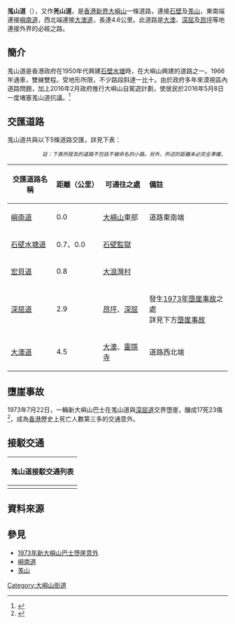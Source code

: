 {{Infobox Hong Kong Road
| 英文街道名稱 = Keung Shan Road
| 中文街道名稱 = 羗山道
| 總長度       = 4.6
| 行車線數目   = 雙線雙程
| 所在地區     = [[新界|新界]][[離島區|離島區]][[大嶼山|大嶼山]]西南方近[[羗山|羗山]]
| 起點         = 接駁[[大澳道|大澳道]]（西北端）<br>近[[坑背村|坑背村]]、[[大嶼山觀音寺|大嶼山觀音寺]]
| 終點         = 接駁[[嶼南道|嶼南道]]、[[石壁水塘路|石壁水塘路]]（東南端）<br>近[[石壁水塘|石壁水塘]]、[[石壁監獄|石壁監獄]]
| 通車日期     = 1966年
| 收費         = 無
}}

'''羗山道'''（{{lang-en|'''Keung Shan Road'''}}），又作'''羌山道'''，是[[香港|香港]][[新界|新界]][[大嶼山|大嶼山]]一條道路，連接[[石壁_(香港)|石壁]]及[[羗山|羗山]]，東南端連接[[嶼南道|嶼南道]]，西北端連接[[大澳道|大澳道]]，長達4.6公里。此道路是[[大澳|大澳]]、[[深屈|深屈]]及[[昂坪|昂坪]]等地連接外界的必經之路。

== 簡介 ==
羗山道是香港政府在1950年代興建[[石壁水塘|石壁水塘]]時，在大嶼山興建的道路之一。1966年通車，雙線雙程。受地形所限，不少路段斜達一比十。由於政府多年來漠視區內道路問題，加上2016年2月政府推行大嶼山自駕遊計劃，使居民於2016年5月8日一度堵塞羗山道抗議。<ref>{{Cite web |url=http://orientaldaily.on.cc/cnt/news/20160510/00176_023.html |title=大嶼村民堵羗山道或重演 東方日報 2016-05-10 |accessdate=2016-05-10 |archive-date=2016-05-11 |archive-url=https://web.archive.org/web/20160511095353/http://orientaldaily.on.cc/cnt/news/20160510/00176_023.html |dead-url=no }}</ref>

== 交匯道路 ==
羗山道共與以下5條道路交匯，詳見下表：

::<small>''註：下表所提及的道路不包括不被命名的小路。另外，所述的距離未必完全準確。''</small>
{| class="sortable prettytable"
|-
! 交匯道路名稱 !! 距離（公里） !! 可通往之處 !! style="text-align: left;" | 備註
|-
| [[嶼南道|嶼南道]] || 0.0 || [[大嶼山|大嶼山]]東部 || 道路東南端
|-
| [[石壁水塘道|石壁水塘道]] || 0.7、0.0 || [[石壁監獄|石壁監獄]] || 　
|-
| [[宏貝道|宏貝道]] || 0.8 || [[大浪灣_(石壁)|大浪灣村]] || 　
|-
| [[深屈道|深屈道]] || 2.9 || [[昂坪|昂坪]]、[[深屈|深屈]] || 發生[[新大嶼山巴士墮崖事故|1973年墮崖事故]]之處<br>詳見下方[[#墮崖事故|墮崖事故]]
|-
| [[大澳道|大澳道]] || 4.5 || [[大澳|大澳]]、[[靈隱寺_(香港)|靈隱寺]] || 道路西北端
|}

== 墮崖事故 ==
{{main|新大嶼山巴士墮崖事故}}
1973年7月22日，一輛新大嶼山巴士在羗山道與[[深屈道|深屈道]]交界墮崖，釀成17死23傷<ref>{{cite news
 |title        = 73年巴士避車墮坡 釀17死23傷
 |date         = 2016年5月8日
 |url          = http://hk.apple.nextmedia.com/realtime/breaking/20160508/55077410
 |work         = 蘋果日報
 |language     = zh-hant
 |accessdate   = 2017年9月22日
 |archive-date = 2017年9月23日
 |archive-url  = https://web.archive.org/web/20170923002622/http://hk.apple.nextmedia.com/realtime/breaking/20160508/55077410
 |dead-url     = no
}}</ref>，成為[[香港|香港]]歷史上死亡人數第三多的交通意外。

== 接駁交通 ==

{| class="mw-collapsible mw-collapsed wikitable" style="background:white; margin: 0 auto; width: auto;"  
! 羗山道接駁交通列表
|-
|
{{大嶼山巴士簡單列表|1|2|11|21|23|N1}}
|}

== 資料來源 ==
{{Reflist}}

== 參見 ==
*[[新大嶼山巴士墮崖事故|1973年新大嶼山巴士墮崖意外]]
*[[嶼南道|嶼南道]]
*[[羗山|羗山]]

[[Category:大嶼山街道|Category:大嶼山街道]]